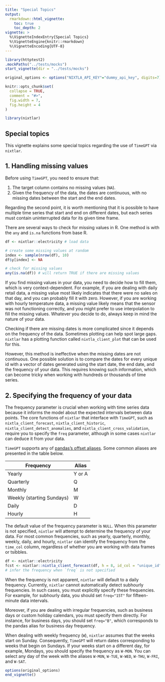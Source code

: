 ```yaml
---
title: "Special Topics"
output: 
  rmarkdown::html_vignette:
    toc: true 
    toc_depth: 2
vignette: >
  %\VignetteIndexEntry{Special Topics}
  %\VignetteEngine{knitr::rmarkdown}
  %\VignetteEncoding{UTF-8}
---
```

```r
library(httptest2)
.mockPaths("../tests/mocks")
start_vignette(dir = "../tests/mocks")

original_options <- options("NIXTLA_API_KEY"="dummy_api_key", digits=7)

knitr::opts_chunk$set(
  collapse = TRUE,
  comment = "#>", 
  fig.width = 7, 
  fig.height = 4
)
```

```r
library(nixtlar)
```

## Special topics 

This vignette explains some special topics regarding the use of `TimeGPT` via `nixtlar`. 

## 1. Handling missing values  

Before using `TimeGPT`, you need to ensure that: 

1. The target column contains no missing values (`NA`).  
2. Given the frequency of the data, the dates are continuous, with no missing dates between the start and the end dates.  

Regarding the second point, it is worth mentioning that it is possible to have multiple time series that start and end on different dates, but each series must contain uninterrupted data for its given time frame.

There are several ways to check for missing values in R. One method is with the `any` and `is.na` functions from base R. 

```r

df <- nixtlar::electricity # load data 

# create some missing values at random 
index <- sample(nrow(df), 10)
df$y[index] <- NA

# check for missing values 
any(is.na(df)) # will return TRUE if there are missing values 
```

If you find missing values in your data, you need to decide how to fill them, which is very context-dependent. For example, if you are dealing with daily retail data, a missing value most likely indicates that there were no sales on that day, and you can probably fill it with zero. However, if you are working with hourly temperature data, a missing value likely means that the sensor was not functioning correctly, and you might prefer to use interpolation to fill the missing values. Whatever you decide to do, always keep in mind the nature of your data.

Checking if there are missing dates is more complicated since it depends on the frequency of the data. Sometimes plotting can help spot large gaps. `nixtlar` has a plotting function called `nixtla_client_plot` that can be used for this. 

However, this method is ineffective when the missing dates are not continuous. One possible solution is to compare the dates for every unique id with a vector of dates generated using the start date, the end date, and the frequency of your data. This requires knowing such information, which can become tricky when working with hundreds or thousands of time series.

## 2. Specifying the frequency of your data 

The frequency parameter is crucial when working with time series data because it informs the model about the expected intervals between data points. The core functions of `nixtlar` that interface with `TimeGPT`, such as `nixtla_client_forecast`, `nixtla_client_historic`, `nixtla_client_detect_anomalies`, and `nixtla_client_cross_validation`, require you to specify the `freq` parameter, although in some cases `nixtlar` can deduce it from your data. 

`TimeGPT` supports any of [pandas's offset aliases](https://pandas.pydata.org/pandas-docs/stable/user_guide/timeseries.html#timeseries-offset-aliases). Some common aliases are presented in the table below. 

| Frequency                 | Alias   | 
|---------------------------|---------|
| Yearly                    | Y or A  | 
| Quarterly                 | Q       |
| Monthly                   | M       | 
| Weekly (starting Sundays) | W       | 
| Daily                     | D       |
| Hourly                    | H       | 

The default value of the frequency parameter is `NULL`. When this parameter is not specified, `nixtlar` will attempt to determine the frequency of your data. For most common frequencies, such as yearly, quarterly, monthly, weekly, daily, and hourly, `nixtlar` can identify the frequency from the `time_col` column, regardless of whether you are working with data frames or tsibbles. 

```r

df <- nixtlar::electricity
fcst <- nixtlar::nixtla_client_forecast(df, h = 8, id_col = "unique_id", level = c(80,95)) # freq = "H"
# infer the frequency when `freq` is not specified 
```

When the frequency is not apparent, `nixtlar` will default to a daily frequency. Currently, `nixtlar` cannot automatically detect subhourly frequencies. In such cases, you must explicitly specify these frequencies. For example, for subhourly data, you should set `freq="15T"` for fifteen-minute data intervals.

Moreover, if you are dealing with irregular frequencies, such as business days or custom holiday calendars, you must specify them directly. For instance, for business days, you should set `freq="B"`, which corresponds to the pandas alias for business day frequency.

When dealing with weekly frequency (`W`), `nixtlar` assumes that the weeks start on Sunday. Consequently, `TimeGPT` will return dates corresponding to weeks that begin on Sundays. If your weeks start on a different day, for example, Mondays, you should specify the frequency as `W-MON`. You can select any day of the week with the aliases `W-MON`, `W-TUE`, `W-WED`, `W-THU`, `W-FRI`, and `W-SAT`.


```r
options(original_options)
end_vignette()
```

